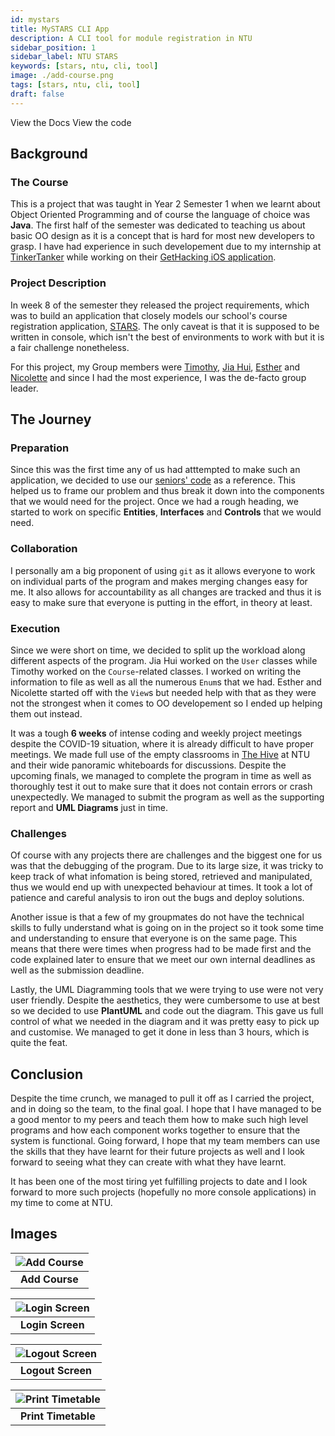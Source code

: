 ```yaml
---
id: mystars
title: MySTARS CLI App
description: A CLI tool for module registration in NTU
sidebar_position: 1
sidebar_label: NTU STARS
keywords: [stars, ntu, cli, tool]
image: ./add-course.png
tags: [stars, ntu, cli, tool]
draft: false
---
```



<!-- markdownlint-disable MD033 -->

<Link
  className="button button--primary"
  to="https://majulahsingapuri.github.io/MySTARS/MySTARS/package-summary.html"
>
  View the Docs
</Link>
<Link
  className="button button--secondary margin-left--md"
  to="https://github.com/majulahsingapuri/MySTARS"
>
  View the code
</Link>

## Background

### The Course

This is a project that was taught in Year 2 Semester 1 when we learnt about Object Oriented Programming and of course the language of choice was **Java**.
The first half of the semester was dedicated to teaching us about basic OO design as it is a concept that is hard for most new developers to grasp.
I have had experience in such developement due to my internship at [TinkerTanker](https://tk.sg) while working on their [GetHacking iOS application](https://apps.apple.com/sg/app/get-hacking-digital-maker/id1214152554).

### Project Description

In week 8 of the semester they released the project requirements, which was to build an application that closely models our school's course registration application, [STARS](https://www.ntu.edu.sg/docs/librariesprovider121/undergraduate/current_students/starsplanner_stars_user_guide.pdf?sfvrsn=8ad88f90_2).
The only caveat is that it is supposed to be written in console, which isn't the best of environments to work with but it is a fair challenge nonetheless.

For this project, my Group members were [Timothy](https://github.com/timothytancy), [Jia Hui](https://github.com/Tigeronz), [Esther](https://github.com/esther-gan) and [Nicolette](https://github.com/nicolettehay) and since I had the most experience, I was the de-facto group leader.

## The Journey

### Preparation

Since this was the first time any of us had atttempted to make such an application, we decided to use our [seniors' code](https://github.com/tanay8star/moblima) as a reference.
This helped us to frame our problem and thus break it down into the components that we would need for the project.
Once we had a rough heading, we started to work on specific **Entities**, **Interfaces** and **Controls** that we would need.

### Collaboration

I personally am a big proponent of using `git` as it allows everyone to work on individual parts of the program and makes merging changes easy for me.
It also allows for accountability as all changes are tracked and thus it is easy to make sure that everyone is putting in the effort, in theory at least.

### Execution

Since we were short on time, we decided to split up the workload along different aspects of the program.
Jia Hui worked on the `User` classes while Timothy worked on the `Course`-related classes.
I worked on writing the information to file as well as all the numerous `Enum`s that we had.
Esther and Nicolette started off with the `View`s but needed help with that as they were not the strongest when it comes to OO developement so I ended up helping them out instead.

It was a tough **6 weeks** of intense coding and weekly project meetings despite the COVID-19 situation, where it is already difficult to have proper meetings.
We made full use of the empty classrooms in [The Hive](http://ecocampus.ntu.edu.sg/Pages/The-Hive.aspx) at NTU and their wide panoramic whiteboards for discussions.
Despite the upcoming finals, we managed to complete the program in time as well as thoroughly test it out to make sure that it does not contain errors or crash unexpectedly.
We managed to submit the program as well as the supporting report and **UML Diagrams** just in time.

### Challenges

Of course with any projects there are challenges and the biggest one for us was that the debugging of the program.
Due to its large size, it was tricky to keep track of what infomation is being stored, retrieved and manipulated, thus we would end up with unexpected behaviour at times.
It took a lot of patience and careful analysis to iron out the bugs and deploy solutions.

Another issue is that a few of my groupmates do not have the technical skills to fully understand what is going on in the project so it took some time and understanding to ensure that everyone is on the same page.
This means that there were times when progress had to be made first and the code explained later to ensure that we meet our own internal deadlines as well as the submission deadline.

Lastly, the UML Diagramming tools that we were trying to use were not very user friendly.
Despite the aesthetics, they were cumbersome to use at best so we decided to use **PlantUML** and code out the diagram.
This gave us full control of what we needed in the diagram and it was pretty easy to pick up and customise.
We managed to get it done in less than 3 hours, which is quite the feat.

## Conclusion

Despite the time crunch, we managed to pull it off as I carried the project, and in doing so the team, to the final goal.
I hope that I have managed to be a good mentor to my peers and teach them how to make such high level programs and how each component works together to ensure that the system is functional.
Going forward, I hope that my team members can use the skills that they have learnt for their future projects as well and I look forward to seeing what they can create with what they have learnt.

It has been one of the most tiring yet fulfilling projects to date and I look forward to more such projects (hopefully no more console applications) in my time to come at NTU.

## Images

| ![Add Course](./add-course.png) |
| :-----------------------------: |
|         **Add Course**          |

| ![Login Screen](./login-screen.png) |
| :---------------------------------: |
|          **Login Screen**           |

| ![Logout Screen](./logout-screen.png) |
| :-----------------------------------: |
|           **Logout Screen**           |

| ![Print Timetable](./print-timetable.png) |
| :---------------------------------------: |
|            **Print Timetable**            |

